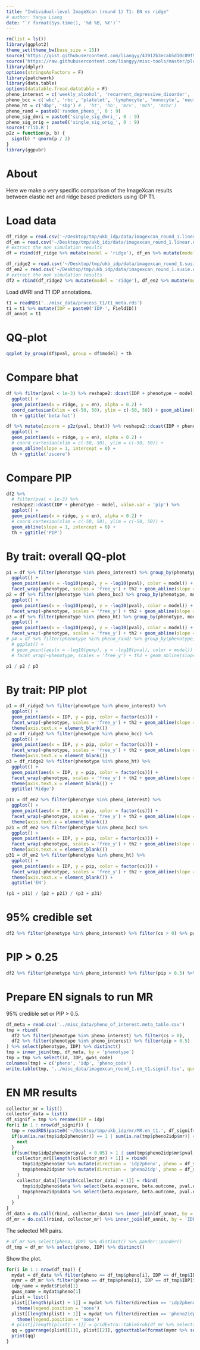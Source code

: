 ```yaml
---
title: "Individual-level ImageXcan (round 1) T1: EN vs ridge"
# author: Yanyu Liang
date: "`r format(Sys.time(), '%d %B, %Y')`"
---
```


```r
rm(list = ls())
library(ggplot2)
theme_set(theme_bw(base_size = 15))
source('https://gist.githubusercontent.com/liangyy/43912b3ecab5d10c89f9d4b2669871c9/raw/3ca651cfa53ffccb8422f432561138a46e93710f/my_ggplot_theme.R')
source('https://raw.githubusercontent.com/liangyy/misc-tools/master/plot_tool/plot_tools.R')
library(dplyr)
options(stringsAsFactors = F)
library(patchwork)
library(data.table)
options(datatable.fread.datatable = F)
pheno_interest = c('weekly_alcohol', 'recurrent_depressive_disorder', 'parent_depression', 'parent_AD', 'handedness', 'daily_coffee', 'daily_cigarettes')
pheno_bcc = c('wbc', 'rbc', 'platelet', 'lymphocyte', 'monocyte', 'neutrophil', 'eosinophil', 'basophil')
pheno_ht = c('dbp', 'sbp') # , 'ht', 'hb', 'mcv', 'mch', 'mchc')
pheno_rand = paste0('random_pheno_', 0 : 9)
pheno_sig_dmri = paste0('single_sig_dmri_', 0 : 9)
pheno_sig_orig = paste0('single_sig_orig_', 0 : 9)
source('rlib.R')
p2z = function(p, b) {
  sign(b) * qnorm(p / 2)
}
library(ggpubr)
```

# About

Here we make a very specific comparison of the ImageXcan results between elastic net and ridge based predictors using IDP T1.

# Load data

```r
df_ridge = read.csv('~/Desktop/tmp/ukb_idp/data/imagexcan_round_1.linear.t1.csv')
df_en = read.csv('~/Desktop/tmp/ukb_idp/data/imagexcan_round_1.linear.en_t1.csv')
# extract the non simulation results
df = rbind(df_ridge %>% mutate(model = 'ridge'), df_en %>% mutate(model = 'en')) %>% filter(phenotype %in% c(pheno_bcc, pheno_ht, pheno_interest))

df_ridge2 = read.csv('~/Desktop/tmp/ukb_idp/data/imagexcan_round_1.susie.t1.csv')
df_en2 = read.csv('~/Desktop/tmp/ukb_idp/data/imagexcan_round_1.susie.en_t1.csv')
# extract the non simulation results
df2 = rbind(df_ridge2 %>% mutate(model = 'ridge'), df_en2 %>% mutate(model = 'en')) %>% filter(phenotype %in% c(pheno_bcc, pheno_ht, pheno_interest))
```

Load dMRI and T1 IDP annotations.

```r
t1 = readRDS('../misc_data/process_t1/t1_meta.rds')
t1 = t1 %>% mutate(IDP = paste0('IDP-', FieldID))
df_annot = t1
```

# QQ-plot

```r
qqplot_by_group(df$pval, group = df$model) + th
```

# Compare bhat

```r
df %>% filter(pval < 1e-3) %>% reshape2::dcast(IDP + phenotype ~ model, value.var = 'bhat') %>% 
  ggplot() +
  geom_point(aes(x = ridge, y = en), alpha = 0.2) +
  coord_cartesian(xlim = c(-50, 50), ylim = c(-50, 50)) + geom_abline(slope = 1, intercept = 0) + 
  th + ggtitle('beta hat')

df %>% mutate(zscore = p2z(pval, bhat)) %>% reshape2::dcast(IDP + phenotype ~ model, value.var = 'zscore') %>% 
  ggplot() +
  geom_point(aes(x = ridge, y = en), alpha = 0.2) +
  # coord_cartesian(xlim = c(-50, 50), ylim = c(-50, 50)) + 
  geom_abline(slope = 1, intercept = 0) +
  th + ggtitle('zscore')
```

# Compare PIP

```r
df2 %>% 
  # filter(pval < 1e-3) %>% 
  reshape2::dcast(IDP + phenotype ~ model, value.var = 'pip') %>% 
  ggplot() +
  geom_point(aes(x = ridge, y = en), alpha = 0.2) +
  # coord_cartesian(xlim = c(-50, 50), ylim = c(-50, 50)) + 
  geom_abline(slope = 1, intercept = 0) + 
  th + ggtitle('PIP')

```

# By trait: overall QQ-plot

```r
p1 = df %>% filter(phenotype %in% pheno_interest) %>% group_by(phenotype, model) %>% mutate(pexp = rank(pval) / (n() + 1)) %>% 
  ggplot() + 
  geom_point(aes(x = -log10(pexp), y = -log10(pval), color = model)) + 
  facet_wrap(~phenotype, scales = 'free_y') + th2 + geom_abline(slope = 1, intercept = 0)
p2 = df %>% filter(phenotype %in% pheno_bcc) %>% group_by(phenotype, model) %>% mutate(pexp = rank(pval) / (n() + 1)) %>% 
  ggplot() + 
  geom_point(aes(x = -log10(pexp), y = -log10(pval), color = model)) + 
  facet_wrap(~phenotype, scales = 'free_y') + th2 + geom_abline(slope = 1, intercept = 0)
p3 = df %>% filter(phenotype %in% pheno_ht) %>% group_by(phenotype, model) %>% mutate(pexp = rank(pval) / (n() + 1)) %>% 
  ggplot() + 
  geom_point(aes(x = -log10(pexp), y = -log10(pval), color = model)) + 
  facet_wrap(~phenotype, scales = 'free_y') + th2 + geom_abline(slope = 1, intercept = 0)
# p4 = df %>% filter(phenotype %in% pheno_rand) %>% group_by(phenotype, model) %>% mutate(pexp = rank(pval) / (n() + 1)) %>% 
  # ggplot() + 
  # geom_point(aes(x = -log10(pexp), y = -log10(pval), color = model)) + 
  # facet_wrap(~phenotype, scales = 'free_y') + th2 + geom_abline(slope = 1, intercept = 0)

p1 / p2 / p3 
```

# By trait: PIP plot

```r
p1 = df_ridge2 %>% filter(phenotype %in% pheno_interest) %>% 
  ggplot() + 
  geom_point(aes(x = IDP, y = pip, color = factor(cs))) + 
  facet_wrap(~phenotype, scales = 'free_y') + th2 + geom_abline(slope = 1, intercept = 0) +
  theme(axis.text.x = element_blank())
p2 = df_ridge2 %>% filter(phenotype %in% pheno_bcc) %>%
  ggplot() + 
  geom_point(aes(x = IDP, y = pip, color = factor(cs))) + 
  facet_wrap(~phenotype, scales = 'free_y') + th2 + geom_abline(slope = 1, intercept = 0) +
  theme(axis.text.x = element_blank())
p3 = df_ridge2 %>% filter(phenotype %in% pheno_ht) %>%
  ggplot() + 
  geom_point(aes(x = IDP, y = pip, color = factor(cs))) + 
  facet_wrap(~phenotype, scales = 'free_y') + th2 + geom_abline(slope = 1, intercept = 0) +
  theme(axis.text.x = element_blank()) + 
  ggtitle('Ridge')

p11 = df_en2 %>% filter(phenotype %in% pheno_interest) %>% 
  ggplot() + 
  geom_point(aes(x = IDP, y = pip, color = factor(cs))) + 
  facet_wrap(~phenotype, scales = 'free_y') + th2 + geom_abline(slope = 1, intercept = 0) +
  theme(axis.text.x = element_blank())
p21 = df_en2 %>% filter(phenotype %in% pheno_bcc) %>%
  ggplot() + 
  geom_point(aes(x = IDP, y = pip, color = factor(cs))) + 
  facet_wrap(~phenotype, scales = 'free_y') + th2 + geom_abline(slope = 1, intercept = 0) +
  theme(axis.text.x = element_blank())
p31 = df_en2 %>% filter(phenotype %in% pheno_ht) %>%
  ggplot() + 
  geom_point(aes(x = IDP, y = pip, color = factor(cs))) + 
  facet_wrap(~phenotype, scales = 'free_y') + th2 + geom_abline(slope = 1, intercept = 0) +
  theme(axis.text.x = element_blank()) + 
  ggtitle('EN')

(p1 + p11) / (p2 + p21) / (p3 + p31)
```

# 95% credible set

```r
df2 %>% filter(phenotype %in% pheno_interest) %>% filter(cs > 0) %>% pander::pander(caption = 'IDP in 95% credible set among all focal phenotypes')
```

# PIP > 0.25

```r
df2 %>% filter(phenotype %in% pheno_interest) %>% filter(pip > 0.5) %>% pander::pander(caption = 'IDP in 95% credible set among all focal phenotypes')
```

# Prepare EN signals to run MR

95% credible set or PIP > 0.5.

```r
df_meta = read.csv('../misc_data/pheno_of_interest.meta_table.csv')
tmp = rbind(
  df2 %>% filter(phenotype %in% pheno_interest) %>% filter(cs > 0),
  df2 %>% filter(phenotype %in% pheno_interest) %>% filter(pip > 0.5)
) %>% select(phenotype, IDP) %>% distinct()
tmp = inner_join(tmp, df_meta, by = 'phenotype')
tmp = tmp %>% select(id, IDP, gwas_code)
colnames(tmp) = c('pheno', 'idp', 'pheno_code')
write.table(tmp, '../misc_data/imagexcan_round_1.en_t1.signif.tsv', quo = F, sep = '\t', row = F, col = T)
```

# EN MR results

```r
collector_mr = list()
collector_data = list()
df_signif = tmp %>% rename(IDP = idp)
for(i in 1 : nrow(df_signif)) {
  tmp = readRDS(paste0('~/Desktop/tmp/ukb_idp/mr/MR.en_t1.', df_signif$IDP[i], '_x_', df_signif$pheno[i], '.rds'))
  if(sum(is.na(tmp$idp2pheno$mr)) == 1 | sum(is.na(tmp$pheno2idp$mr)) == 1) {
    next
  }
  if(sum(tmp$idp2pheno$mr$pval < 0.05) > 1 | sum(tmp$pheno2idp$mr$pval < 0.05) > 1) {
    collector_mr[[length(collector_mr) + 1]] = rbind(
      tmp$idp2pheno$mr %>% mutate(direction = 'idp2pheno', pheno = df_signif$pheno[i], IDP = df_signif$IDP[i]),
      tmp$pheno2idp$mr %>% mutate(direction = 'pheno2idp', pheno = df_signif$pheno[i], IDP = df_signif$IDP[i])
    )
    collector_data[[length(collector_data) + 1]] = rbind(
      tmp$idp2pheno$data %>% select(beta.exposure, beta.outcome, pval.exposure) %>% mutate(direction = 'idp2pheno', pheno = df_signif$pheno[i], IDP = df_signif$IDP[i]),
      tmp$pheno2idp$data %>% select(beta.exposure, beta.outcome, pval.exposure) %>% mutate(direction = 'pheno2idp', pheno = df_signif$pheno[i], IDP = df_signif$IDP[i])
    )
  }
}
df_data = do.call(rbind, collector_data) %>% inner_join(df_annot, by = 'IDP')
df_mr = do.call(rbind, collector_mr) %>% inner_join(df_annot, by = 'IDP')
```

The selected MR pairs.

```r
# df_mr %>% select(pheno, IDP) %>% distinct() %>% pander::pander()
df_tmp = df_mr %>% select(pheno, IDP) %>% distinct()
```

Show the plot.

```r
for(i in 1 : nrow(df_tmp)) {
  mydat = df_data %>% filter(pheno == df_tmp$pheno[i], IDP == df_tmp$IDP[i])
  mymr = df_mr %>% filter(pheno == df_tmp$pheno[i], IDP == df_tmp$IDP[i])
  idp_name = mydat$Field[1]
  gwas_name = mydat$pheno[1]
  plist = list()
  plist[[length(plist) + 1]] = mydat %>% filter(direction == 'idp2pheno') %>% ggplot() + geom_point(aes(x = beta.exposure, y = beta.outcome, size = -log10(pval.exposure))) + geom_vline(xintercept = 0, color = 'lightgray') + geom_hline(yintercept = 0, color = 'lightgray') + th + ggtitle(paste0(idp_name, ' -> \n ', gwas_name)) +
    theme(legend.position = 'none')
  plist[[length(plist) + 1]] = mydat %>% filter(direction == 'pheno2idp') %>% ggplot() + geom_point(aes(x = beta.exposure, y = beta.outcome, size = -log10(pval.exposure))) + geom_vline(xintercept = 0, color = 'lightgray') + geom_hline(yintercept = 0, color = 'lightgray') + th + ggtitle(paste0(gwas_name, ' -> \n ', idp_name)) +
    theme(legend.position = 'none')
  # plist[[length(plist) + 1]] = gridExtra::tableGrob(df_mr %>% select(method, nsnp, b, pval, direction))
  qq = ggarrange(plist[[1]], plist[[2]], ggtexttable(format(mymr %>% select(method, nsnp, b, pval, direction), digits = 3)), ncol = 3)
  print(qq)
}

```